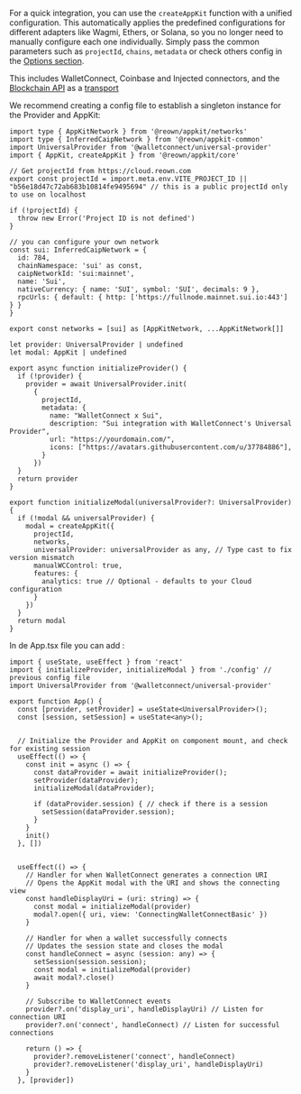 For a quick integration, you can use the `createAppKit` function with a unified configuration. 
This automatically applies the predefined configurations for different adapters like Wagmi, Ethers, or Solana,
 so you no longer need to manually configure each one individually. 
 Simply pass the common parameters such as `projectId`, `chains`, `metadata` or check others config in the [Options section](options). 

This includes WalletConnect, Coinbase and Injected connectors, and the [Blockchain API](../../../../cloud/blockchain-api) as a [transport](https://wagmi.sh/core/api/createConfig#transports)

We recommend creating a config file to establish a singleton instance for the Provider and AppKit:

```tsx
import type { AppKitNetwork } from '@reown/appkit/networks'
import type { InferredCaipNetwork } from '@reown/appkit-common'
import UniversalProvider from '@walletconnect/universal-provider'
import { AppKit, createAppKit } from '@reown/appkit/core'

// Get projectId from https://cloud.reown.com
export const projectId = import.meta.env.VITE_PROJECT_ID || "b56e18d47c72ab683b10814fe9495694" // this is a public projectId only to use on localhost

if (!projectId) {
  throw new Error('Project ID is not defined')
}

// you can configure your own network
const sui: InferredCaipNetwork = {
  id: 784,
  chainNamespace: 'sui' as const,
  caipNetworkId: 'sui:mainnet',
  name: 'Sui',
  nativeCurrency: { name: 'SUI', symbol: 'SUI', decimals: 9 },
  rpcUrls: { default: { http: ['https://fullnode.mainnet.sui.io:443'] } }
}

export const networks = [sui] as [AppKitNetwork, ...AppKitNetwork[]]

let provider: UniversalProvider | undefined
let modal: AppKit | undefined

export async function initializeProvider() {
  if (!provider) {
    provider = await UniversalProvider.init(
      { 
        projectId, 
        metadata: {
          name: "WalletConnect x Sui",
          description: "Sui integration with WalletConnect's Universal Provider",
          url: "https://yourdomain.com/",
          icons: ["https://avatars.githubusercontent.com/u/37784886"],
        }
      })
  }
  return provider
}

export function initializeModal(universalProvider?: UniversalProvider) {
  if (!modal && universalProvider) {
    modal = createAppKit({
      projectId,
      networks,
      universalProvider: universalProvider as any, // Type cast to fix version mismatch
      manualWCControl: true,
      features: {
        analytics: true // Optional - defaults to your Cloud configuration
      }
    })
  }
  return modal
}
```

In de App.tsx file you can add :

```tsx
import { useState, useEffect } from 'react'
import { initializeProvider, initializeModal } from './config' // previous config file
import UniversalProvider from '@walletconnect/universal-provider'

export function App() {
  const [provider, setProvider] = useState<UniversalProvider>();
  const [session, setSession] = useState<any>();

  
  // Initialize the Provider and AppKit on component mount, and check for existing session
  useEffect(() => {
    const init = async () => {
      const dataProvider = await initializeProvider();
      setProvider(dataProvider);
      initializeModal(dataProvider);

      if (dataProvider.session) { // check if there is a session
        setSession(dataProvider.session);
      }
    }
    init()
  }, [])


  useEffect(() => {
    // Handler for when WalletConnect generates a connection URI
    // Opens the AppKit modal with the URI and shows the connecting view
    const handleDisplayUri = (uri: string) => {
      const modal = initializeModal(provider)
      modal?.open({ uri, view: 'ConnectingWalletConnectBasic' })
    }

    // Handler for when a wallet successfully connects
    // Updates the session state and closes the modal
    const handleConnect = async (session: any) => {
      setSession(session.session);
      const modal = initializeModal(provider)
      await modal?.close()
    }

    // Subscribe to WalletConnect events
    provider?.on('display_uri', handleDisplayUri) // Listen for connection URI
    provider?.on('connect', handleConnect) // Listen for successful connections

    return () => {
      provider?.removeListener('connect', handleConnect)
      provider?.removeListener('display_uri', handleDisplayUri)
    }
  }, [provider])
```
